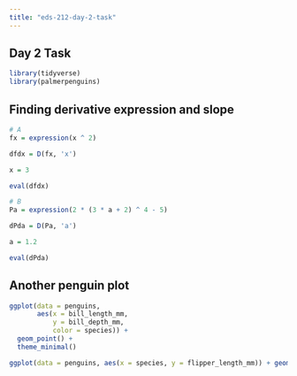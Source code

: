 ```yaml
---
title: "eds-212-day-2-task"
---
```


## Day 2 Task

```r
library(tidyverse)
library(palmerpenguins)
```

## Finding derivative expression and slope

```r
# A
fx = expression(x ^ 2)

dfdx = D(fx, 'x')

x = 3

eval(dfdx)
```

```r
# B 
Pa = expression(2 * (3 * a + 2) ^ 4 - 5)

dPda = D(Pa, 'a')

a = 1.2

eval(dPda)
```

## Another penguin plot

```r
ggplot(data = penguins, 
       aes(x = bill_length_mm, 
           y = bill_depth_mm, 
           color = species)) + 
  geom_point() + 
  theme_minimal()
```

```r
ggplot(data = penguins, aes(x = species, y = flipper_length_mm)) + geom_jitter() + labs(x = "Species", y = "Flipper Length (mm)", title = "Penguin Species Flipper Length")
```

